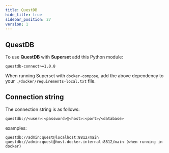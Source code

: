 ```yaml
---
title: QuestDB
hide_title: true
sidebar_position: 27
version: 1
---
```


## QuestDB

To use **QuestDB** with **Superset** add this Python module:

```text
questdb-connect>=1.0.8
```

When running Superset with `docker-compose`, add the above dependency to
your `./docker/requirements-local.txt` file.

## Connection string

The connection string is as follows:

```text
questdb://<user>:<password>@<host>:<port>/<database>
```

examples:

```
questdb://admin:quest@localhost:8812/main
questdb://admin:quest@host.docker.internal:8812/main (when running in docker)
```
